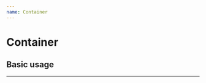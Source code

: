 ```yaml
---
name: Container
---
```



# Container

<Props of={Container} />

## Basic usage

<Playground>
  <Container
    height={50}
    width={50}
    shadow={{
      shadowColor: "#590E0E0E",
      shadowOffset: { width: 2, height: 10 },
      shadowRadius: 20
    }}
  />
</Playground>

---
